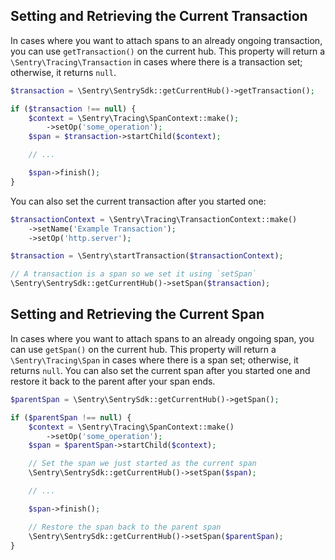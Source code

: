 ## Setting and Retrieving the Current Transaction

In cases where you want to attach spans to an already ongoing transaction, you can use `getTransaction()` on the current hub. This property will return a `\Sentry\Tracing\Transaction` in cases where there is a transaction set; otherwise, it returns `null`.

```php
$transaction = \Sentry\SentrySdk::getCurrentHub()->getTransaction();

if ($transaction !== null) {
    $context = \Sentry\Tracing\SpanContext::make();
        ->setOp('some_operation');
    $span = $transaction->startChild($context);

    // ...

    $span->finish();
}
```

You can also set the current transaction after you started one:

```php
$transactionContext = \Sentry\Tracing\TransactionContext::make()
    ->setName('Example Transaction');
    ->setOp('http.server');

$transaction = \Sentry\startTransaction($transactionContext);

// A transaction is a span so we set it using `setSpan`
\Sentry\SentrySdk::getCurrentHub()->setSpan($transaction);
```

## Setting and Retrieving the Current Span

In cases where you want to attach spans to an already ongoing span, you can use `getSpan()` on the current hub. This property will return a `\Sentry\Tracing\Span` in cases where there is a span set; otherwise, it returns `null`. You can also set the current span after you started one and restore it back to the parent after your span ends.

```php
$parentSpan = \Sentry\SentrySdk::getCurrentHub()->getSpan();

if ($parentSpan !== null) {
    $context = \Sentry\Tracing\SpanContext::make()
        ->setOp('some_operation');
    $span = $parentSpan->startChild($context);

    // Set the span we just started as the current span
    \Sentry\SentrySdk::getCurrentHub()->setSpan($span);

    // ...

    $span->finish();

    // Restore the span back to the parent span
    \Sentry\SentrySdk::getCurrentHub()->setSpan($parentSpan);
}
```
